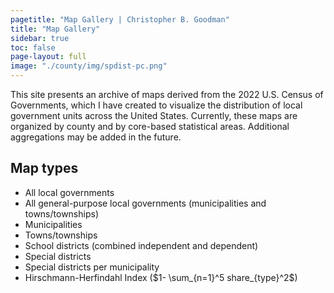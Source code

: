 ```yaml
---
pagetitle: "Map Gallery | Christopher B. Goodman"
title: "Map Gallery"
sidebar: true
toc: false
page-layout: full
image: "./county/img/spdist-pc.png"
---
```


This site presents an archive of maps derived from the 2022 U.S. Census of Governments, which I have created to visualize the distribution of local government units across the United States. Currently, these maps are organized by county and by core-based statistical areas. Additional aggregations may be added in the future. 

## Map types

* All local governments
* All general-purpose local governments (municipalities and towns/townships)
* Municipalities
* Towns/townships
* School districts (combined independent and dependent)
* Special districts
* Special districts per municipality
* Hirschmann-Herfindahl Index ($1- \sum_{n=1}^5 share_{type}^2$)